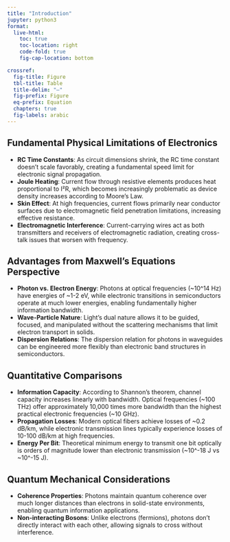 ```yaml
---
title: "Introduction"
jupyter: python3
format:
  live-html:
    toc: true
    toc-location: right
    code-fold: true
    fig-cap-location: bottom

crossref:
  fig-title: Figure
  tbl-title: Table
  title-delim: "—"
  fig-prefix: Figure
  eq-prefix: Equation
  chapters: true
  fig-labels: arabic
---
```


## Fundamental Physical Limitations of Electronics

- **RC Time Constants**: As circuit dimensions shrink, the RC time constant doesn't scale favorably, creating a fundamental speed limit for electronic signal propagation.
- **Joule Heating**: Current flow through resistive elements produces heat proportional to I²R, which becomes increasingly problematic as device density increases according to Moore's Law.
- **Skin Effect**: At high frequencies, current flows primarily near conductor surfaces due to electromagnetic field penetration limitations, increasing effective resistance.
- **Electromagnetic Interference**: Current-carrying wires act as both transmitters and receivers of electromagnetic radiation, creating cross-talk issues that worsen with frequency.

## Advantages from Maxwell's Equations Perspective

- **Photon vs. Electron Energy**: Photons at optical frequencies (~10^14 Hz) have energies of ~1-2 eV, while electronic transitions in semiconductors operate at much lower energies, enabling fundamentally higher information bandwidth.
- **Wave-Particle Nature**: Light's dual nature allows it to be guided, focused, and manipulated without the scattering mechanisms that limit electron transport in solids.
- **Dispersion Relations**: The dispersion relation for photons in waveguides can be engineered more flexibly than electronic band structures in semiconductors.

## Quantitative Comparisons

- **Information Capacity**: According to Shannon's theorem, channel capacity increases linearly with bandwidth. Optical frequencies (~100 THz) offer approximately 10,000 times more bandwidth than the highest practical electronic frequencies (~10 GHz).
- **Propagation Losses**: Modern optical fibers achieve losses of ~0.2 dB/km, while electronic transmission lines typically experience losses of 10-100 dB/km at high frequencies.
- **Energy Per Bit**: Theoretical minimum energy to transmit one bit optically is orders of magnitude lower than electronic transmission (~10^-18 J vs ~10^-15 J).

## Quantum Mechanical Considerations

- **Coherence Properties**: Photons maintain quantum coherence over much longer distances than electrons in solid-state environments, enabling quantum information applications.
- **Non-interacting Bosons**: Unlike electrons (fermions), photons don't directly interact with each other, allowing signals to cross without interference.
